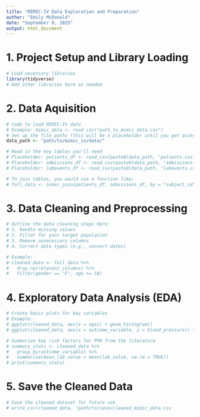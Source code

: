 ```yaml
---
title: "MIMIC-IV Data Exploration and Preparation"
author: "Emily McDonald"
date: "September 9, 2025"
output: html_document
---
```


# 1. Project Setup and Library Loading

```r
# Load necessary libraries
library(tidyverse)
# Add other libraries here as needed
```

# 2. Data Aquisition
```r
# Code to load MIMIC-IV data
# Example: mimic_data <- read_csv("path_to_mimic_data.csv")
# Set up the file paths (this will be a placeholder until you get access to the data)
data_path <- "path/to/mimic_iv/data/"

# Read in the key tables you'll need
# Placeholder: patients_df <- read_csv(paste0(data_path, "patients.csv.gz"))
# Placeholder: admissions_df <- read_csv(paste0(data_path, "admissions.csv.gz"))
# Placeholder: labevents_df <- read_csv(paste0(data_path, "labevents.csv.gz"))

# To join tables, you would use a function like:
# full_data <- inner_join(patients_df, admissions_df, by = "subject_id")
```
# 3. Data Cleaning and Preprocessing
```r
# Outline the data cleaning steps here:
# 1. Handle missing values
# 2. Filter for your target population
# 3. Remove unnecessary columns
# 4. Correct data types (e.g., convert dates)

# Example:
# cleaned_data <- full_data %>%
#   drop_na(relevant_columns) %>%
#   filter(gender == "F", age >= 18)
```
# 4. Exploratory Data Analysis (EDA)
```r
# Create basic plots for key variables
# Example:
# ggplot(cleaned_data, aes(x = age)) + geom_histogram()
# ggplot(cleaned_data, aes(x = outcome_variable, y = blood_pressure)) + geom_boxplot()

# Summarize key risk factors for PPH from the literature
# summary_stats <- cleaned_data %>%
#   group_by(outcome_variable) %>%
#   summarize(mean_lab_value = mean(lab_value, na.rm = TRUE))
# print(summary_stats)
```
# 5. Save the Cleaned Data
```r
# Save the cleaned dataset for future use
# write_csv(cleaned_data, "path/to/save/cleaned_mimic_data.csv
```